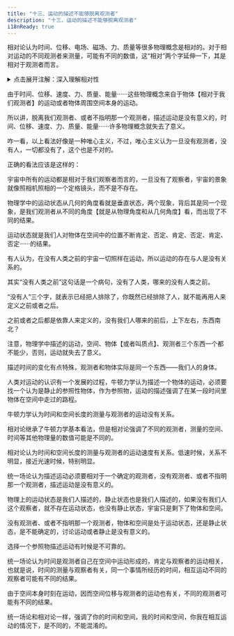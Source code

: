 ```yaml
---
title: "十三、运动的描述不能够脱离观测者"
description: "十三、运动的描述不能够脱离观测者"
i18nReady: true
---
```




相对论认为时间、位移、电场、磁场、力、质量等很多物理概念是相对的。对于相对运动的不同观测者来测量，可能有不同的数值，这“相对”两个字延伸一下，其是相对于观测者而言。

<details>
  <summary class="custom-summary">点击展开注解：深入理解相对性</summary>
  <Aside title="注解">
    因为上面这些物理量，相对于不同观测者有不同数值，所以恰恰说明这些物理量（如时间、质量等）都不是客观存在的，而是观察者描述出来的东西。

    <div style="text-align: right;">
      _由 **<a href="mailto:bzsgbq@163.com" target="_blank" rel="noopener noreferrer">RainDream</a>** 添加_
    </div>
  </Aside>
</details>

由于时间、位移、速度、力、质量、能量······这些物理概念来自于物体【相对于我们观测者】的运动或者物体周围空间本身的运动。

所以讲，脱离我们观测者、或者不指明那一个观测者，描述运动是没有意义的，时间、位移、速度、力、质量、能量······许多物理概念就失去了意义。

咋一看，以上看法好像是一种唯心主义，不过，唯心主义认为一旦没有观测者，没有人，一切都没有了，这个也是不对的。

正确的看法应该是这样的：

宇宙中所有的运动都是相对于我们观察者而言的，一旦没有了观察者，宇宙的景象就像照相机照相的一个定格镜头，而不是不存在。

物理学中的运动状态从几何的角度看就是垂直状态，两个现象，背后其是同一个现象，是我们观测者从不同的角度【就是从物理角度和从几何角度】看，而出现了不同的结果。

运动状态就是我们人对物体在空间中的位置不断肯定、否定、肯定、否定、肯定、否定······的结果。

有人认为，在没有人类之前的宇宙一切照样在运动，所以运动的存在与人是没有关系的。

其实“没有人类之前”这句话是一个病句，没有了人类，哪来的没有人类之前。

“没有人”三个字，就表示已经把人排除了，你既然已经排除了人，就不能再用人来定义之前或者之后。

之前或者之后都是依靠人来定义的，没有我们人哪来的前后，上下左右，东西南北？

注意，物理学中描述的运动，空间、物体【或者叫质点】、观测者三个东西一个都不能少，否则，运动就失去了意义。

描述时间的变化有点特殊，观测者和物体实际是同一个东西——我们人的身体。

人类对运动的认识有一个发展的过程，牛顿力学认为描述一个物体的运动，必须要找一个认为是静止的参照性物体，作为参照物，运动的描述强调了在某一段时间里物体在空间中走过的路程。

牛顿力学认为时间和空间长度的测量与观测者的运动没有关系。

相对论继承了牛顿力学基本看法，但是相对论强调了不同的观测者，测量的空间、时间等其他物理量的数值可能是不同的。

相对论认为时间和空间长度的测量与观测者的运动速度有关系。低速时候，关系不明显，接近光速时候，特别明显。

统一场论认为描述运动必须要相对于一个确定的观测者，没有观测者、或者不指明那一个观测者，描述运动是没有意义的。

物理上的运动状态是我们人描述的，静止状态也是我们人描述的，如果没有我们人这个观察者，就不存在运动状态，也没有静止状态，宇宙只是剩下了物体和空间。

没有观测者、或者不指明那一个观测者，物体和空间是处于运动状态，还是静止状态，是不能确定的，讨论运动或者静止是没有意义的。

选择一个参照物描述运动有时候是不可靠的。

统一场论认为时间是观测者自己在空间中运动形成的，肯定与观察者的运动相关，也就是说，时间的测量与观察者有关，同一个事情所经历的时间，相互运动不同的观察者可能有不同的结果。

由于空间本身时刻在运动，因而空间位移与观测者的运动也有关，不同的观测者可能有不同的结果。

统一场论和相对论一样，强调了你的时间和空间，我的时间和空间，你我在相互运动的情况下，是不同的，不能混淆的。
